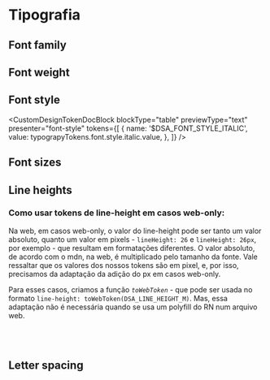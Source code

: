 

<Meta title="Design Tokens/Tokens/Core/Tipografia" />

# Tipografia

## Font family

<DesignTokenDocBlock categoryName="Font families" showSearch={false} />

## Font weight

<DesignTokenDocBlock categoryName="Font weights" showSearch={false} />

## Font style

<CustomDesignTokenDocBlock
  blockType="table"
  previewType="text"
  presenter="font-style"
  tokens={[
    {
      name: '$DSA_FONT_STYLE_ITALIC',
      value: typograpyTokens.font.style.italic.value,
    },
  ]}
/>

## Font sizes

<DesignTokenDocBlock categoryName="Font sizes" showSearch={false} />

## Line heights

<DesignTokenDocBlock categoryName="Line heights" showSearch={false} />

### Como usar tokens de line-height em casos web-only:

Na web, em casos web-only, o valor do line-height pode ser tanto um valor absoluto, quanto um valor em pixels - `lineHeight: 26` e `lineHeight: 26px`, por exemplo - que resultam em formatações diferentes. O valor absoluto, de acordo com o mdn, na web, é multiplicado pelo tamanho da fonte.
Vale ressaltar que os valores dos nossos tokens são em pixel, e, por isso, precisamos da adaptação da adição do px em casos web-only.

Para esses casos, criamos a função _`toWebToken`_ - que pode ser usada no formato `line-height: toWebToken(DSA_LINE_HEIGHT_M)`. Mas, essa adaptação não é necessária quando se usa um polyfill do RN num arquivo web.

<br />
<br />

## Letter spacing

<DesignTokenDocBlock categoryName="Letter spacings" showSearch={false} />
